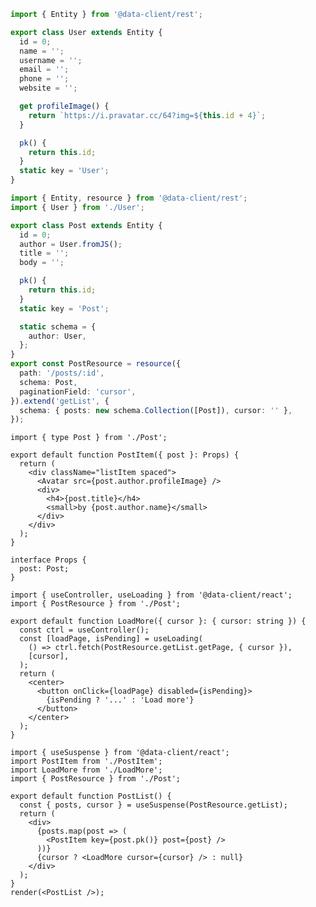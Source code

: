 
<HooksPlayground defaultOpen="n" row fixtures={postPaginatedFixtures} defaultTab={props.defaultTab}>

```ts title="User" collapsed
import { Entity } from '@data-client/rest';

export class User extends Entity {
  id = 0;
  name = '';
  username = '';
  email = '';
  phone = '';
  website = '';

  get profileImage() {
    return `https://i.pravatar.cc/64?img=${this.id + 4}`;
  }

  pk() {
    return this.id;
  }
  static key = 'User';
}
```

```ts title="Post" {22,24} collapsed
import { Entity, resource } from '@data-client/rest';
import { User } from './User';

export class Post extends Entity {
  id = 0;
  author = User.fromJS();
  title = '';
  body = '';

  pk() {
    return this.id;
  }
  static key = 'Post';

  static schema = {
    author: User,
  };
}
export const PostResource = resource({
  path: '/posts/:id',
  schema: Post,
  paginationField: 'cursor',
}).extend('getList', {
  schema: { posts: new schema.Collection([Post]), cursor: '' },
});
```

```tsx title="PostItem" collapsed
import { type Post } from './Post';

export default function PostItem({ post }: Props) {
  return (
    <div className="listItem spaced">
      <Avatar src={post.author.profileImage} />
      <div>
        <h4>{post.title}</h4>
        <small>by {post.author.name}</small>
      </div>
    </div>
  );
}

interface Props {
  post: Post;
}
```

```tsx title="LoadMore" {7}
import { useController, useLoading } from '@data-client/react';
import { PostResource } from './Post';

export default function LoadMore({ cursor }: { cursor: string }) {
  const ctrl = useController();
  const [loadPage, isPending] = useLoading(
    () => ctrl.fetch(PostResource.getList.getPage, { cursor }),
    [cursor],
  );
  return (
    <center>
      <button onClick={loadPage} disabled={isPending}>
        {isPending ? '...' : 'Load more'}
      </button>
    </center>
  );
}
```

```tsx title="PostList" {7} collapsed
import { useSuspense } from '@data-client/react';
import PostItem from './PostItem';
import LoadMore from './LoadMore';
import { PostResource } from './Post';

export default function PostList() {
  const { posts, cursor } = useSuspense(PostResource.getList);
  return (
    <div>
      {posts.map(post => (
        <PostItem key={post.pk()} post={post} />
      ))}
      {cursor ? <LoadMore cursor={cursor} /> : null}
    </div>
  );
}
render(<PostList />);
```

</HooksPlayground>
